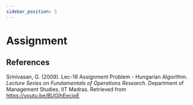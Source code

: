 ```yaml
---
sidebar_position: 3
---
```


# Assignment


## References

Srinivasan, G. (2009). Lec-16 Assignment Problem - Hungarian Algorithm. 
_Lecture Series on Fundamentals of Operations Research_. Department of Management Studies, IIT Madras. Retrieved from https://youtu.be/BUGIhEecipE